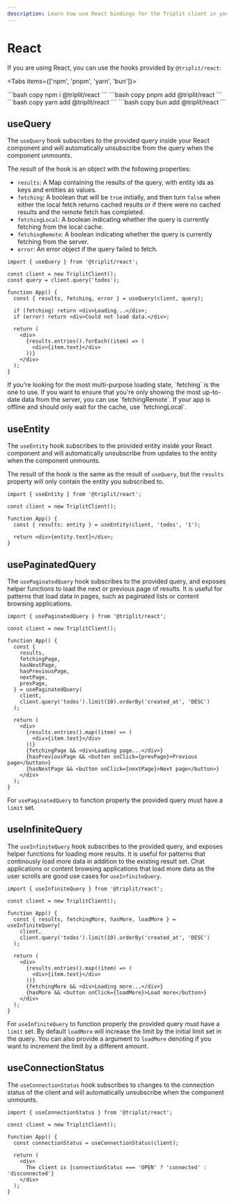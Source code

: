 ```yaml
---
description: Learn how use React bindings for the Triplit client in your app.
---
```



# React

If you are using React, you can use the hooks provided by `@triplit/react`:

<Tabs items={['npm', 'pnpm', 'yarn', 'bun']}>

  <Tab>
    ```bash copy
    npm i @triplit/react
    ```
  </Tab>
    <Tab>
    ```bash copy
    pnpm add @triplit/react
    ```
  </Tab>
  <Tab>
    ```bash copy
    yarn add @triplit/react
    ```
  </Tab>
  <Tab>
    ```bash copy
    bun add @triplit/react
    ```
  </Tab>
</Tabs>

## useQuery

The `useQuery` hook subscribes to the provided query inside your React component and will automatically unsubscribe from the query when the component unmounts.

The result of the hook is an object with the following properties:

- `results`: A Map containing the results of the query, with entity ids as keys and entities as values.
- `fetching`: A boolean that will be `true` initially, and then turn `false` when either the local fetch returns cached results or if there were no cached results and the remote fetch has completed.
- `fetchingLocal`: A boolean indicating whether the query is currently fetching from the local cache.
- `fetchingRemote`: A boolean indicating whether the query is currently fetching from the server.
- `error`: An error object if the query failed to fetch.

```tsx filename="app.tsx"
import { useQuery } from '@triplit/react';

const client = new TriplitClient();
const query = client.query('todos');

function App() {
  const { results, fetching, error } = useQuery(client, query);

  if (fetching) return <div>Loading...</div>;
  if (error) return <div>Could not load data.</div>;

  return (
    <div>
      {results.entries().forEach((item) => (
        <div>{item.text}</div>
      ))}
    </div>
  );
}
```

<Callout>
  If you're looking for the most multi-purpose loading state, `fetching` is the
  one to use. If you want to ensure that you're only showing the most up-to-date
  data from the server, you can use `fetchingRemote`. If your app is offline and
  should only wait for the cache, use `fetchingLocal`.
</Callout>

## useEntity

The `useEntity` hook subscribes to the provided entity inside your React component and will automatically unsubscribe from updates to the entity when the component unmounts.

The result of the hook is the same as the result of `useQuery`, but the `results` property will only contain the entity you subscribed to.

```tsx copy filename="app.tsx"
import { useEntity } from '@triplit/react';

const client = new TriplitClient();

function App() {
  const { results: entity } = useEntity(client, 'todos', '1');

  return <div>{entity.text}</div>;
}
```

## usePaginatedQuery

The `usePaginatedQuery` hook subscribes to the provided query, and exposes helper functions to load the next or previous page of results. It is useful for patterns that load data in pages, such as paginated lists or content browsing applications.

```tsx copy filename="app.tsx"
import { usePaginatedQuery } from '@triplit/react';

const client = new TriplitClient();

function App() {
  const {
    results,
    fetchingPage,
    hasNextPage,
    hasPreviousPage,
    nextPage,
    prevPage,
  } = usePaginatedQuery(
    client,
    client.query('todos').limit(10).orderBy('created_at', 'DESC')
  );

  return (
    <div>
      {results.entries().map((item) => (
        <div>{item.text}</div>
      ))}
      {fetchingPage && <div>Loading page...</div>}
      {hasPreviousPage && <button onClick={prevPage}>Previous page</button>}
      {hasNextPage && <button onClick={nextPage}>Next page</button>}
    </div>
  );
}
```

For `usePaginatedQuery` to function properly the provided query must have a `limit` set.

## useInfiniteQuery

The `useInfiniteQuery` hook subscribes to the provided query, and exposes helper functions for loading more results. It is useful for patterns that continously load more data in addition to the existing result set. Chat applications or content browsing applications that load more data as the user scrolls are good use cases for `useInfiniteQuery`.

```tsx copy filename="app.tsx"
import { useInfiniteQuery } from '@triplit/react';

const client = new TriplitClient();

function App() {
  const { results, fetchingMore, hasMore, loadMore } = useInfiniteQuery(
    client,
    client.query('todos').limit(10).orderBy('created_at', 'DESC')
  );

  return (
    <div>
      {results.entries().map((item) => (
        <div>{item.text}</div>
      ))}
      {fetchingMore && <div>Loading more...</div>}
      {hasMore && <button onClick={loadMore}>Load more</button>}
    </div>
  );
}
```

For `useInfiniteQuery` to function properly the provided query must have a `limit` set. By default `loadMore` will increase the limit by the initial limit set in the query. You can also provide a argument to `loadMore` denoting if you want to increment the limit by a different amount.

## useConnectionStatus

The `useConnectionStatus` hook subscribes to changes to the connection status of the client and will automatically unsubscribe when the component unmounts.

```tsx copy filename="app.tsx"
import { useConnectionStatus } from '@triplit/react';

const client = new TriplitClient();

function App() {
  const connectionStatus = useConnectionStatus(client);

  return (
    <div>
      The client is {connectionStatus === 'OPEN' ? 'connected' : 'disconnected'}
    </div>
  );
}
```
